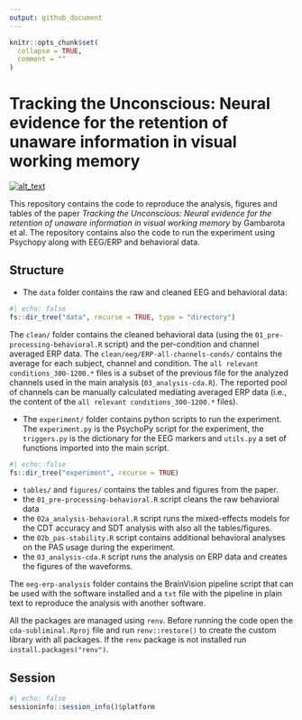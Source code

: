 ```yaml
---
output: github_document
---
```


<!-- README.md is generated from README.Rmd. Please edit that file -->

```r
knitr::opts_chunk$set(
  collapse = TRUE,
  comment = ""
)
```

# Tracking the Unconscious: Neural evidence for the retention of unaware information in visual working memory

[<img alt="alt_text" src="https://img.shields.io/badge/OSF-https://osf.io/gkmsy/-337AB7"/>](https://osf.io/gkmsy/)

This repository contains the code to reproduce the analysis, figures and tables of the paper *Tracking the Unconscious: Neural evidence for the retention of unaware information in visual working memory* by Gambarota et al. The repository contains also the code to run the experiment using Psychopy along with EEG/ERP and behavioral data.

## Structure

- The `data` folder contains the raw and cleaned EEG and behavioral data:

```r
#| echo: false
fs::dir_tree("data", recurse = TRUE, type = "directory")
```

The `clean/` folder contains the cleaned behavioral data (using the `01_pre-processing-behavioral.R` script) and the per-condition and channel averaged ERP data. The `clean/eeg/ERP-all-channels-conds/` contains the average for each subject, channel and condition. The `all relevant conditions_300-1200.*` files is a subset of the previous file for the analyzed channels used in the main analysis (`03_analysis-cda.R`). The reported pool of channels can be manually calculated mediating averaged ERP data (i.e., the content of the `all relevant conditions_300-1200.*` files).

- The `experiment/` folder contains python scripts to run the experiment. The `experiment.py` is the PsychoPy script for the experiment, the `triggers.py` is the dictionary for the EEG markers and `utils.py` a set of functions imported into the main script.

```r
#| echo: false
fs::dir_tree("experiment", recurse = TRUE)
```

- `tables/` and `figures/` contains the tables and figures from the paper.
- the `01_pre-processing-behavioral.R` script cleans the raw behavioral data
- the `02a_analysis-behavioral.R` script runs the mixed-effects models for the CDT accuracy and SDT analysis with also all the tables/figures.
- the `02b_pas-stability.R` script contains additional behavioral analyses on the PAS usage during the experiment.
- the `03_analysis-cda.R` script runs the analysis on ERP data and creates the figures of the waveforms.

The `eeg-erp-analysis` folder contains the BrainVision pipeline script that can be used with the software installed and a `txt` file with the pipeline in plain text to reproduce the analysis with another software.

All the packages are managed using `renv`. Before running the code open the `cda-subliminal.Rproj` file and run `renv::restore()` to create the custom library with all packages. If the `renv` package is not installed run `install.packages("renv")`.

## Session

```r
#| echo: false
sessioninfo::session_info()$platform
```

